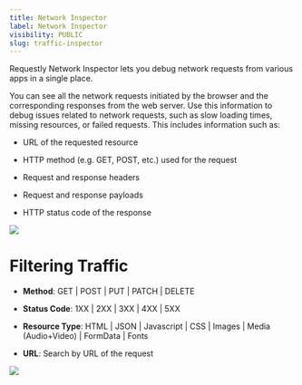 ```yaml
---
title: Network Inspector
label: Network Inspector
visibility: PUBLIC
slug: traffic-inspector
---
```


Requestly Network Inspector lets you debug network requests from various apps in a single place.

You can see all the network requests initiated by the browser and the corresponding responses from the web server. Use this information to debug issues related to network requests, such as slow loading times, missing resources, or failed requests. This includes information such as:

* URL of the requested resource

- HTTP method (e.g. GET, POST, etc.) used for the request

* Request and response headers

- Request and response payloads

* HTTP status code of the response

<Image src="https://cdn.hashnode.com/res/hashnode/image/upload/v1721152914307/e10e6dcd-740e-4419-96d9-6f9710e02128.png" align="center" />

# Filtering Traffic

* **Method**: GET | POST | PUT | PATCH | DELETE

* **Status Code**: 1XX | 2XX | 3XX | 4XX | 5XX

* **Resource Type**: HTML | JSON | Javascript | CSS | Images | Media (Audio+Video) | FormData | Fonts

* **URL**: Search by URL of the request

<Image src="https://cdn.hashnode.com/res/hashnode/image/upload/v1721153143116/a04660ef-08bc-4f8e-aa86-2ce9ca13c271.png" align="center" />
